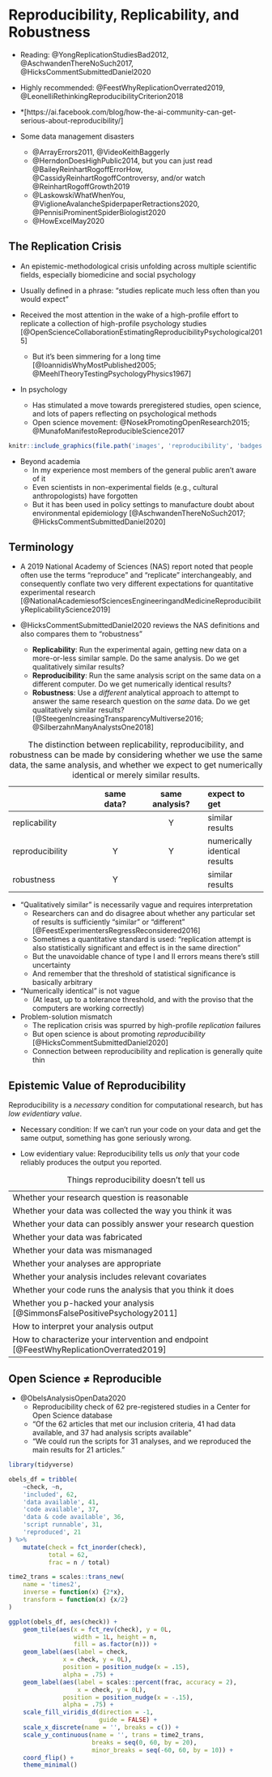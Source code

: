# Reproducibility, Replicability, and Robustness #

- Reading: @YongReplicationStudiesBad2012, @AschwandenThereNoSuch2017, @HicksCommentSubmittedDaniel2020
- Highly recommended:  @FeestWhyReplicationOverrated2019, @LeonelliRethinkingReproducibilityCriterion2018
- *[https://ai.facebook.com/blog/how-the-ai-community-can-get-serious-about-reproducibility/]

- Some data management disasters
    - @ArrayErrors2011, @VideoKeithBaggerly
    - @HerndonDoesHighPublic2014, but you can just read @BaileyReinhartRogoffErrorHow, @CassidyReinhartRogoffControversy, and/or watch @ReinhartRogoffGrowth2019
    - @LaskowskiWhatWhenYou, @ViglioneAvalancheSpiderpaperRetractions2020, @PennisiProminentSpiderBiologist2020
    - @HowExcelMay2020


## The Replication Crisis ##

- An epistemic-methodological crisis unfolding across multiple scientific fields, especially biomedicine and social psychology
- Usually defined in a phrase:  "studies replicate much less often than you would expect"

- Received the most attention in the wake of a high-profile effort to replicate a collection of high-profile psychology studies [@OpenScienceCollaborationEstimatingReproducibilityPsychological2015]
    - But it's been simmering for a long time [@IoannidisWhyMostPublished2005; @MeehlTheoryTestingPsychologyPhysics1967]

- In psychology
    - Has stimulated a move towards preregistered studies, open science, and lots of papers reflecting on psychological methods
    - Open science movement: @NosekPromotingOpenResearch2015; @MunafoManifestoReproducibleScience2017

```r
knitr::include_graphics(file.path('images', 'reproducibility', 'badges.png'))
```

- Beyond academia
    - In my experience most members of the general public aren't aware of it
    - Even scientists in non-experimental fields (e.g., cultural anthropologists) have forgotten
    - But it has been used in policy settings to manufacture doubt about environmental epidemiology [@AschwandenThereNoSuch2017; @HicksCommentSubmittedDaniel2020]


## Terminology ##

- A 2019 National Academy of Sciences (NAS) report noted that people often use the terms "reproduce" and "replicate" interchangeably, and consequently conflate two very different expectations for quantitative experimental research [@NationalAcademiesofSciencesEngineeringandMedicineReproducibilityReplicabilityScience2019]

- @HicksCommentSubmittedDaniel2020 reviews the NAS definitions and also compares them to "robustness"
    - **Replicability**: Run the experimental again, getting new data on a more-or-less similar sample.  Do the same analysis.  Do we get qualitatively similar results?  
    - **Reproducibility**: Run the same analysis script on the same data on a different computer.  Do we get numerically identical results? 
    - **Robustness**: Use a *different* analytical approach to attempt to answer the same research question on the *same* data.  Do we get qualitatively similar results?  [@SteegenIncreasingTransparencyMultiverse2016; @SilberzahnManyAnalystsOne2018]


|                     | same data? | same analysis? | expect to get 
|:--------------------|:----------:|:--------------:|:--------------
| replicability       |            | Y              | similar results
| reproducibility     | Y          | Y              | numerically identical results
| robustness          | Y          |                | similar results

Table: The distinction between replicability, reproducibility, and robustness can be made by considering whether we use the same data, the same analysis, and whether we expect to get numerically identical or merely similar results. 


- "Qualitatively similar" is necessarily vague and requires interpretation
    - Researchers can and do disagree about whether any particular set of results is sufficiently "similar" or "different" [@FeestExperimentersRegressReconsidered2016]
    - Sometimes a quantitative standard is used:  "replication attempt is also statistically significant and effect is in the same direction"
    - But the unavoidable chance of type I and II errors means there's still uncertainty
    - And remember that the threshold of statistical significance is basically arbitrary

- "Numerically identical" is not vague
    - (At least, up to a tolerance threshold, and with the proviso that the computers are working correctly)
    
- Problem-solution mismatch
    - The replication crisis was spurred by high-profile *replication* failures
    - But open science is about promoting *reproducibility* [@HicksCommentSubmittedDaniel2020]
    - Connection between reproducibility and replication is generally quite thin


## Epistemic Value of Reproducibility ##

Reproducibility is a *necessary* condition for computational research, but has *low evidentiary value*. 

- Necessary condition:  If we can't run your code on your data and get the same output, something has gone seriously wrong. 

- Low evidentiary value:  Reproducibility tells us *only* that your code reliably produces the output you reported.  

| |
|:-----| 
| Whether your research question is reasonable |
| Whether your data was collected the way you think it was |
| Whether your data can possibly answer your research question |
| Whether your data was fabricated |
| Whether your data was mismanaged |
| Whether your analyses are appropriate |
| Whether your analysis includes relevant covariates |
| Whether your code runs the analysis that you think it does |
| Whether you p-hacked your analysis [@SimmonsFalsePositivePsychology2011] |
| How to interpret your analysis output |
| How to characterize your intervention and endpoint [@FeestWhyReplicationOverrated2019]

Table: Things reproducibility doesn't tell us


## Open Science ≠ Reproducible ##

- @ObelsAnalysisOpenData2020
    - Reproducibility check of 62 pre-registered studies in a Center for Open Science database
    - "Of the 62 articles that met our inclusion criteria, 41 had data available, and 37 had analysis scripts available"
    - "We could run the scripts for 31 analyses, and we reproduced the main results for 21 articles."

```r
library(tidyverse)

obels_df = tribble(
    ~check, ~n, 
    'included', 62, 
    'data available', 41, 
    'code available', 37, 
    'data & code available', 36,
    'script runnable', 31, 
    'reproduced', 21
) %>% 
    mutate(check = fct_inorder(check), 
           total = 62, 
           frac = n / total)

time2_trans = scales::trans_new(
    name = 'times2', 
    inverse = function(x) {2*x}, 
    transform = function(x) {x/2}
)

ggplot(obels_df, aes(check)) +
    geom_tile(aes(x = fct_rev(check), y = 0L, 
                  width = 1L, height = n, 
                  fill = as.factor(n))) +
    geom_label(aes(label = check,
               x = check, y = 0L), 
               position = position_nudge(x = .15),
               alpha = .75) +
    geom_label(aes(label = scales::percent(frac, accuracy = 2),
                   x = check, y = 0L), 
               position = position_nudge(x = -.15), 
               alpha = .75) +
    scale_fill_viridis_d(direction = -1,
                         guide = FALSE) +
    scale_x_discrete(name = '', breaks = c()) +
    scale_y_continuous(name = '', trans = time2_trans, 
                       breaks = seq(0, 60, by = 20), 
                       minor_breaks = seq(-60, 60, by = 10)) +
    coord_flip() +
    theme_minimal()
```



